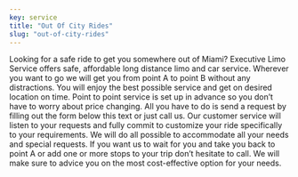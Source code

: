 ```yaml
---
key: service
title: "Out Of City Rides"
slug: "out-of-city-rides"
---
```


Looking for a safe ride to get you somewhere out of Miami? Executive Limo Service offers safe, affordable long distance limo and car service. Wherever you want to go we will get you from point A to point B without any distractions. You will enjoy the best possible service and get on desired location on time. Point to point service is set up in advance so you don’t have to worry about price changing. All you have to do is send a request by filling out the form below this text or just call us. Our customer service will listen to your requests and fully commit to customize your ride specifically to your requirements. We will do all possible to accommodate all your needs and special requests. 
If you want us to wait for you and take you back to point A or add one or more stops to your trip don’t hesitate to call. We will make sure to advice you on the most cost-effective option for your needs.

